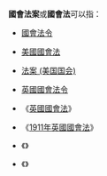 '''國會法案'''或'''國會法'''可以指：
* [[國會法令|國會法令]]
*{{flagicon|USA}} [[美國國會法|美國國會法]]
*{{flagicon|USA}} [[法案_(美国国会)|法案 (美国国会)]]
*{{flagicon|GBR}} [[英國國會法令|英國國會法令]]
*{{flagicon|GBR}} 《[[英國國會法|英國國會法]]》
*{{flagicon|GBR}} 《[[1911年英國國會法|1911年英國國會法]]》
*{{flagicon|JPN}} 《{{Link-ja|日本國會法|国会法}}》
*{{flagicon|ROK}} 《{{Link-ko|大韓民國國會法|국회법}}》
{{disambig|G|cat=四字消歧义}}